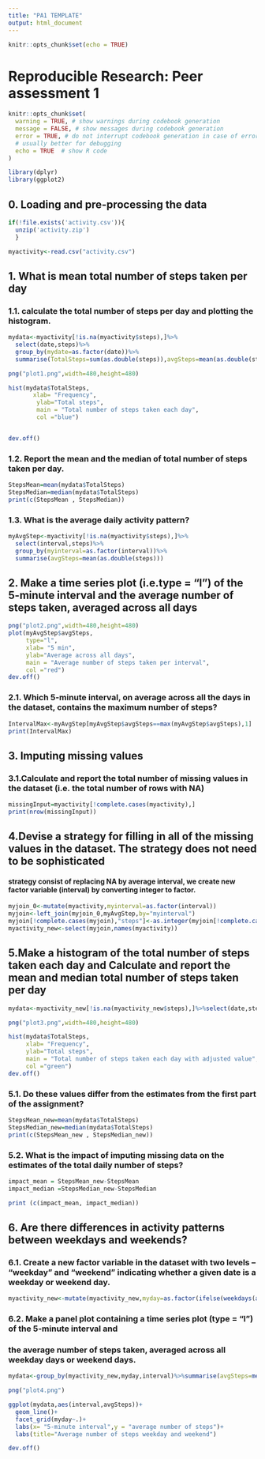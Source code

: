 ---
title: "PA1 TEMPLATE"
output: html_document
---

```{r setup, include=FALSE}
knitr::opts_chunk$set(echo = TRUE)
```

# Reproducible Research: Peer assessment 1


```{r chunk1}
knitr::opts_chunk$set(
  warning = TRUE, # show warnings during codebook generation
  message = FALSE, # show messages during codebook generation
  error = TRUE, # do not interrupt codebook generation in case of errors,
  # usually better for debugging
  echo = TRUE  # show R code
)


```


``` {r chk1}
library(dplyr)
library(ggplot2)
```

## 0. Loading and pre-processing the data


```{r chk2}

if(!file.exists('activity.csv')){
  unzip('activity.zip')
  }

myactivity<-read.csv("activity.csv")
```


## 1. What is mean total number of steps taken per day
### 1.1. calculate the total number of steps per day and plotting the histogram.

```{r chk3}

mydata<-myactivity[!is.na(myactivity$steps),]%>%
  select(date,steps)%>%
  group_by(mydate=as.factor(date))%>%
  summarise(TotalSteps=sum(as.double(steps)),avgSteps=mean(as.double(steps)),medSteps=median(steps))

png("plot1.png",width=480,height=480)

hist(mydata$TotalSteps,
       xlab= "Frequency",
        ylab="Total steps", 
        main = "Total number of steps taken each day",
        col ="blue")


dev.off()
```
### 1.2. Report the mean and the median of total number of steps taken per day.

```{r chk4}
StepsMean=mean(mydata$TotalSteps)
StepsMedian=median(mydata$TotalSteps)
print(c(StepsMean , StepsMedian))
```

### 1.3. What is the average daily activity pattern?

```{r chk5}

myAvgStep<-myactivity[!is.na(myactivity$steps),]%>%
  select(interval,steps)%>%
  group_by(myinterval=as.factor(interval))%>%
  summarise(avgSteps=mean(as.double(steps)))
```
## 2. Make a time series plot (i.e.type = "l") of the 5-minute interval and the average number of steps taken, averaged across all days

```{r chk6}

png("plot2.png",width=480,height=480)
plot(myAvgStep$avgSteps,
     type="l",
     xlab= "5 min",
     ylab="Average across all days", 
     main = "Average number of steps taken per interval",
     col ="red")
dev.off()
```

### 2.1. Which 5-minute interval, on average across all the days in the dataset, contains the maximum number of steps?

```{r chk7}

IntervalMax<-myAvgStep[myAvgStep$avgSteps==max(myAvgStep$avgSteps),1]
print(IntervalMax)
```


## 3. Imputing missing values
### 3.1.Calculate and report the total number of missing values in the dataset (i.e. the total number of rows with NA)

```{r chk8}

missingInput=myactivity[!complete.cases(myactivity),]
print(nrow(missingInput))

```

## 4.Devise a strategy for filling in all of the missing values in the dataset. The strategy does not need to be sophisticated
####  strategy consist of replacing NA by average interval, we create new factor variable (interval) by converting integer to factor.
 

```{r chk9}
myjoin_0<-mutate(myactivity,myinterval=as.factor(interval))
myjoin<-left_join(myjoin_0,myAvgStep,by="myinterval")
myjoin[!complete.cases(myjoin),"steps"]<-as.integer(myjoin[!complete.cases(myjoin),"avgSteps"])
myactivity_new<-select(myjoin,names(myactivity))
```

## 5.Make a histogram of the total number of steps taken each day and Calculate and report the mean and median total number of steps taken per day

```{r chk10}
mydata<-myactivity_new[!is.na(myactivity_new$steps),]%>%select(date,steps)%>%group_by(mydate=as.factor(date))%>%summarise(TotalSteps=sum(as.double(steps)))

png("plot3.png",width=480,height=480)

hist(mydata$TotalSteps,
     xlab= "Frequency",
     ylab="Total steps", 
     main = "Total number of steps taken each day with adjusted value",
     col ="green")
dev.off()
```

### 5.1. Do these values differ from the estimates from the first part of the assignment? 

```{r chk11}

StepsMean_new=mean(mydata$TotalSteps)
StepsMedian_new=median(mydata$TotalSteps)
print(c(StepsMean_new , StepsMedian_new))
```
### 5.2. What is the impact of imputing missing data on the estimates of the total daily number of steps?

```{r chk12}

impact_mean = StepsMean_new-StepsMean
impact_median =StepsMedian_new-StepsMedian

print (c(impact_mean, impact_median))
```
## 6. Are there differences in activity patterns between weekdays and weekends?

### 6.1. Create a new factor variable in the dataset with two levels – “weekday” and “weekend” indicating whether a given date is a weekday or weekend day.

```{r chk13}
myactivity_new<-mutate(myactivity_new,myday=as.factor(ifelse(weekdays(as.Date(date)) %in% c("samedi","dimanche"),"Weekend","Weekday")))

```
### 6.2. Make a panel plot containing a time series plot (type = "l") of the 5-minute interval and 
### the average number of steps taken, averaged across all weekday days or weekend days.

```{r chk14}

mydata<-group_by(myactivity_new,myday,interval)%>%summarise(avgSteps=mean(steps))

png("plot4.png")

ggplot(mydata,aes(interval,avgSteps))+
  geom_line()+
  facet_grid(myday~.)+
  labs(x= "5-minute interval",y = "average number of steps")+
  labs(title="Average number of steps weekday and weekend")

dev.off()
```
